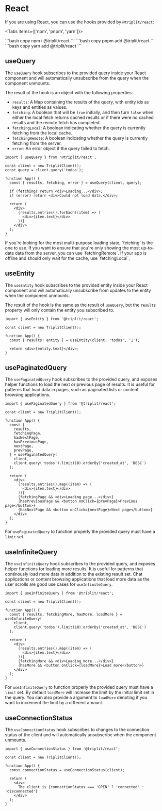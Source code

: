 
# React

If you are using React, you can use the hooks provided by `@triplit/react`:

<Tabs items={['npm', 'pnpm', 'yarn']}>

  <Tab>
    ```bash copy
    npm i @triplit/react
    ```
  </Tab>
    <Tab>
    ```bash copy
    pnpm add @triplit/react
    ```
  </Tab>
  <Tab>
    ```bash copy
    yarn add @triplit/react
    ```
  </Tab>
</Tabs>

## useQuery

The `useQuery` hook subscribes to the provided query inside your React component and will automatically unsubscribe from the query when the component unmounts.

The result of the hook is an object with the following properties:

- `results`: A Map containing the results of the query, with entity ids as keys and entities as values.
- `fetching`: A boolean that will be `true` initially, and then turn `false` when either the local fetch returns cached results or if there were no cached results and the remote fetch has completed.
- `fetchingLocal`: A boolean indicating whether the query is currently fetching from the local cache.
- `fetchingRemote`: A boolean indicating whether the query is currently fetching from the server.
- `error`: An error object if the query failed to fetch.

```tsx filename="app.tsx"
import { useQuery } from '@triplit/react';

const client = new TriplitClient();
const query = client.query('todos');

function App() {
  const { results, fetching, error } = useQuery(client, query);

  if (fetching) return <div>Loading...</div>;
  if (error) return <div>Could not load data.</div>;

  return (
    <div>
      {results.entries().forEach((item) => (
        <div>{item.text}</div>
      ))}
    </div>
  );
}
```

<Callout>
  If you're looking for the most multi-purpose loading state, `fetching` is the
  one to use. If you want to ensure that you're only showing the most up-to-date
  data from the server, you can use `fetchingRemote`. If your app is offline and
  should only wait for the cache, use `fetchingLocal`.
</Callout>

## useEntity

The `useEntity` hook subscribes to the provided entity inside your React component and will automatically unsubscribe from updates to the entity when the component unmounts.

The result of the hook is the same as the result of `useQuery`, but the `results` property will only contain the entity you subscribed to.

```tsx copy filename="app.tsx"
import { useEntity } from '@triplit/react';

const client = new TriplitClient();

function App() {
  const { results: entity } = useEntity(client, 'todos', '1');

  return <div>{entity.text}</div>;
}
```

## usePaginatedQuery

The `usePaginatedQuery` hook subscribes to the provided query, and exposes helper functions to load the next or previous page of results. It is useful for patterns that load data in pages, such as paginated lists or content browsing applications.

```tsx copy filename="app.tsx"
import { usePaginatedQuery } from '@triplit/react';

const client = new TriplitClient();

function App() {
  const {
    results,
    fetchingPage,
    hasNextPage,
    hasPreviousPage,
    nextPage,
    prevPage,
  } = usePaginatedQuery(
    client,
    client.query('todos').limit(10).orderBy('created_at', 'DESC')
  );

  return (
    <div>
      {results.entries().map((item) => (
        <div>{item.text}</div>
      ))}
      {fetchingPage && <div>Loading page...</div>}
      {hasPreviousPage && <button onClick={prevPage}>Previous page</button>}
      {hasNextPage && <button onClick={nextPage}>Next page</button>}
    </div>
  );
}
```

For `usePaginatedQuery` to function properly the provided query must have a `limit` set.

## useInfiniteQuery

The `useInfiniteQuery` hook subscribes to the provided query, and exposes helper functions for loading more results. It is useful for patterns that continously load more data in addition to the existing result set. Chat applications or content browsing applications that load more data as the user scrolls are good use cases for `useInfiniteQuery`.

```tsx copy filename="app.tsx"
import { useInfiniteQuery } from '@triplit/react';

const client = new TriplitClient();

function App() {
  const { results, fetchingMore, hasMore, loadMore } = useInfiniteQuery(
    client,
    client.query('todos').limit(10).orderBy('created_at', 'DESC')
  );

  return (
    <div>
      {results.entries().map((item) => (
        <div>{item.text}</div>
      ))}
      {fetchingMore && <div>Loading more...</div>}
      {hasMore && <button onClick={loadMore}>Load more</button>}
    </div>
  );
}
```

For `useInfiniteQuery` to function properly the provided query must have a `limit` set. By default `loadMore` will increase the limit by the initial limit set in the query. You can also provide a argument to `loadMore` denoting if you want to increment the limit by a different amount.

## useConnectionStatus

The `useConnectionStatus` hook subscribes to changes to the connection status of the client and will automatically unsubscribe when the component unmounts.

```tsx copy filename="app.tsx"
import { useConnectionStatus } from '@triplit/react';

const client = new TriplitClient();

function App() {
  const connectionStatus = useConnectionStatus(client);

  return (
    <div>
      The client is {connectionStatus === 'OPEN' ? 'connected' : 'disconnected'}
    </div>
  );
}
```
